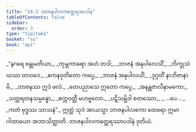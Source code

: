 ```yaml
---
title: "24.2 ဘာဇနပါလကတ္ထေရအပဒါန"
tableOfContents: false
sidebar:
  order: 3
type: "tipitaka"
basket: "su"
book: "ap1"
---
```



<DynamicBreadcrumb />

<Division number="5" book="ap1">

<Paragraph number="2979" type="verses" book="ap1">
_“နဂရေ ဗန္ဓုမတိယာ,_  
_ကုမ္ဘကာရော အဟံ တဒါ;_  
_ဘာဇနံ အနုပါလေသိံ,_  
_ဘိက္ခုသံဃဿ တာဝဒေ._  

</Paragraph>

</Division>
<Division number="6" book="ap1">

<Paragraph number="2980" type="verses" book="ap1">
_ဧကနဝုတိတော ကပ္ပေ,_  
_ဘာဇနံ အနုပါလယိံ;_  
_ဒုဂ္ဂတိံ နာဘိဇာနာမိ,_  
_ဘာဇနဿ ဣဒံ ဖလံ._  

</Paragraph>

</Division>
<Division number="7" book="ap1">

<Paragraph number="2981" type="verses" book="ap1">
_တေပညာသေ ဣတော ကပ္ပေ,_  
_အနန္တဇာလိနာမကော;_  
_သတ္တရတနသမ္ပန္နော,_  
_စက္ကဝတ္တီ မဟဗ္ဗလော._  

</Paragraph>

</Division>
<Division number="8" book="ap1">

<Paragraph number="2982" type="verses" book="ap1">
_ပဋိသမ္ဘိဒါ စတဿော,_  
_ …ပေ… _  
_ကတံ ဗုဒ္ဓဿ သာသနံ”._  

</Paragraph>

<Paragraph number="2983" book="ap1">
ဣတ္ထံ သုဒံ အာယသ္မာ ဘာဇနပါလကော ထေရော ဣမာ ဂါထာယော အဘာသိတ္ထာတိ.

</Paragraph>
</Division>

<Paragraph number="2984" type="center" book="ap1">
ဘာဇနပါလကတ္ထေရဿာပဒါနံ ဒုတိယံ.
</Paragraph>